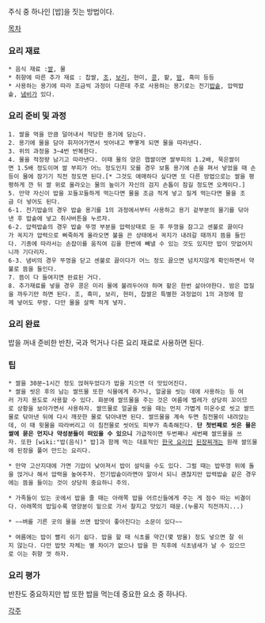 주식 중 하나인 [밥]을 짓는 방법이다.

[[목차]]

=== 요리 재료 ===
 * 음식 재료 :[[쌀]], 물
 * 취향에 따른 추가 재료 : 찹쌀, [[조]], [[보리]], 현미, [[콩]], 팥, [[밤]], 흑미 등등
 * 사용하는 용기에 따라 조금씩 과정이 다른데 주로 사용하는 용기로는 전기[[밥솥]], 압력밥솥, [[냄비]]가 있다.

=== 요리 준비 및 과정 ===
 1. 쌀을 먹을 만큼 덜어내서 적당한 용기에 담는다.
 2. 용기에 물을 담아 휘저어가면서 씻어내고 뿌옇게 되면 물을 따라낸다.
 3. 위의 과정을 3~4번 반복한다.
 4. 물을 적정량 남기고 따라낸다. 이때 물의 양은 햅쌀이면 쌀부피의 1.2배, 묵은쌀이면 1.5배 정도이며 쌀 부피가 어느 정도인지 모를 경우 보통 용기에 손을 펴서 넣었을 때 손등이 물에 잠기기 직전 정도면 된다.[* 그것도 애매하다 싶다면 또 다른 방법으로는 쌀을 평평하게 깐 뒤 쌀 위로 올라오는 물의 높이가 자신의 검지 손톱이 잠길 정도면 오케이다.]
 5. 만약 자신이 밥을 꼬들꼬들하게 먹는다면 물을 조금 적게 넣고 질게 먹는다면 물을 조금 더 넣어도 된다.
 6-1. 전기밥솥의 경우 밥솥 용기를 1의 과정에서부터 사용하고 용기 겉부분의 물기를 닦아낸 후 밥솥에 넣고 취사버튼을 누르자. 
 6-2. 압력밥솥의 경우 밥솥 뚜껑 부분을 압력상태로 둔 후 뚜껑을 잠그고 센불로 끓이다가 꼭지가 압력으로 삐죽하게 올라오면 불을 끈 상태에서 꼭지가 내려갈 때까지 뜸을 들인다. 기종에 따라서는 손잡이를 움직여 김을 한번에 빼낼 수 있는 것도 있지만 밥이 맛없어지니까 기다리자.
 6-3. 냄비의 경우 뚜껑을 닫고 센불로 끓이다가 어느 정도 끓으면 넘치지않게 확인하면서 약불로 뜸을 들인다.
 7. 뜸이 다 들여지면 완료된 거다.
 8. 추가재료를 넣을 경우 콩은 미리 물에 불려두어야 하며 팥은 한번 삶아야한다. 밤은 껍질을 까두기만 하면 된다. 조, 흑미, 보리, 현미, 찹쌀은 특별한 과정없이 1의 과정에 함께 넣어도 무방. 다만 물을 살짝 적게 넣자.

=== 요리 완료 ===
밥을 꺼내 준비한 반찬, 국과 먹거나 다른 요리 재료로 사용하면 된다.

=== 팁 ===
 * 쌀을 30분~1시간 정도 얹혀두었다가 밥을 지으면 더 맛있어진다. 
 * 쌀을 씻은 후의 남는 쌀뜨물 또한 식물에게 주거나, 얼굴을 씻는 데에 사용하는 등 여러 가지 용도로 사용할 수 있다. 화분에 쌀뜨물을 주는 것은 여름에 벌레가 상당히 꼬이므로 상황을 보아가면서 사용하자. 쌀뜨물로 얼굴을 씻을 때는 먼저 가볍게 미온수로 씻고 쌀뜨물로 닦아낸 뒤에 다시 깨끗한 물로 닦아내면 된다. 쌀뜨물을 계속 두면 침전물이 내려앉는데, 이 때 윗물을 따라버리고 이 침전물로 씻어도 피부가 촉촉해진다. '''단 첫번째로 씻은 물은 쌀에 묻은 먼지나 약성분들이 떠있을 수 있으니''' 가급적이면 두번째나 세번째 쌀뜨물을 쓰자. 또한 [wiki:"밥(음식)" 밥]과 함께 먹는 대표적인 [[한국 요리]]인 [[된장찌개]]는 원래 쌀뜨물에 된장을 풀어 만드는 요리다.

 * 만약 고산지대에 가면 기압이 낮아져서 밥이 설익을 수도 있다. 그럴 때는 밥뚜껑 위에 돌을 얹거나 해서 압력을 높여주자. 전기밥솥이라면야 알아서 되니 괜찮지만 압력밥솥 같은 경우에는 뜸을 들이는 것이 상당히 중요하니 주의.

 * 가족들이 있는 곳에서 밥을 줄 때는 아래쪽 밥을 어르신들에게 주는 게 점수 따는 비결이다. 아래쪽의 밥일수록 영양분이 밑으로 가서 찰지고 맛있기 때문.(누룽지 직전까지...)

 * ~~벼를 기른 곳의 물을 쓰면 밥맛이 좋아진다는 소문이 있다~~

 * 여름에는 밥이 빨리 쉬기 쉽다. 밥을 할 때 식초를 약간(몇 방울) 정도 넣으면 잘 쉬지 않는다. 다만 밥맛 자체는 별 차이가 없으나 밥을 한 직후에 식초냄새가 날 수 있으므로 이는 취향 껏 하자.
=== 요리 평가 ===
반찬도 중요하지만 밥 또한 밥을 먹는데 중요한 요소 중 하나다.

[[각주]]
